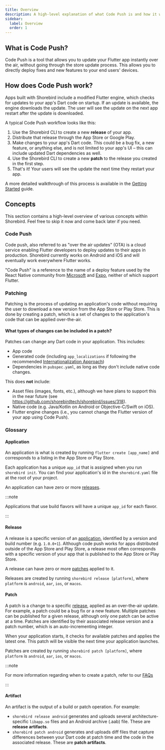 ```yaml
---
title: Overview
description: A high-level explanation of what Code Push is and how it works.
sidebar:
  label: Overview
  order: 1
---
```


## What is Code Push?

Code Push is a tool that allows you to update your Flutter app instantly over
the air, without going through the store update process. This allows you to
directly deploy fixes and new features to your end users' devices.

## How does Code Push work?

Apps built with Shorebird include a modified Flutter engine, which checks for
updates to your app's Dart code on startup. If an update is available, the
engine downloads the update. The user will see the update on the next app
restart after the update is downloaded.

A typical Code Push workflow looks like this:

1. Use the Shorebird CLI to create a new **release** of your app.
1. Distribute that release through the App Store or Google Play.
1. Make changes to your app's Dart code. This could be a bug fix, a new feature,
   or anything else, and is not limited to your app's UI – this can include
   updated Dart dependencies as well.
1. Use the Shorebird CLI to create a new **patch** to the release you created in
   the first step.
1. That's it! Your users will see the update the next time they restart your
   app.

A more detailed walkthrough of this process is available in the
[Getting Started](/) guide.

## Concepts

This section contains a high-level overview of various concepts within
Shorebird. Feel free to skip it now and come back later if you need.

### Code Push

Code push, also referred to as "over the air updates" (OTA) is a cloud service
enabling Flutter developers to deploy updates to their apps in production.
Shorebird currently works on Android and iOS and will eventually work everywhere
Flutter works.

"Code Push" is a reference to the name of a deploy feature used by the React
Native community from [Microsoft](https://appcenter.ms) and
[Expo](https://expo.dev), neither of which support Flutter.

### Patching

Patching is the process of updating an application's code without requiring the
user to download a new version from the App Store or Play Store. This is done by
creating a patch, which is a set of changes to the application's code that can
be applied over-the-air.

#### What types of changes can be included in a patch?

Patches can change any Dart code in your application. This includes:

- App code
- Generated code (including `app_localizations` if following the recommended
  [Internationalization Approach](https://docs.flutter.dev/ui/accessibility-and-internationalization/internationalization))
- Dependencies in `pubspec.yaml`, as long as they don't include native code
  changes.

This does **not** include:

- Asset files (images, fonts, etc.), although we have plans to support this in
  the near future (see https://github.com/shorebirdtech/shorebird/issues/318).
- Native code (e.g. Java/Kotlin on Android or Objective-C/Swift on iOS).
- Flutter engine changes (i.e., you cannot change the Flutter version of your
  app using Code Push).

### Glossary

#### Application

An application is what is created by running `flutter create [app_name]` and
corresponds to a listing in the App Store or Play Store.

Each application has a unique `app_id` that is assigned when you run
`shorebird init`. You can find your application's id in the `shorebird.yaml`
file at the root of your project.

An application can have zero or more [releases](#release).

:::note

Applications that use build flavors will have a unique `app_id` for each flavor.

:::

#### Release

A release is a specific version of an [application](#application), identified by
a version and build number (e.g. `1.0.0+1`). Although code push works for apps
distributed outside of the App Store and Play Store, a release most often
corresponds with a specific version of your app that is published to the App
Store or Play Store.

A release can have zero or more [patches](#patch) applied to it.

Releases are created by running `shorebird release [platform]`, where `platform`
is `android`, `aar`, `ios`, or `macos`.

#### Patch

A patch is a change to a specific [release](#release), applied as an
over-the-air update. For example, a patch could be a bug fix or a new feature.
Multiple patches can be published for a given release, although only one patch
can be active at a time. Patches are identified by their associated release
version and a patch number, which is an auto-incrementing integer.

When your application starts, it checks for available patches and applies the
latest one. This patch will be visible the next time your application launches.

Patches are created by running `shorebird patch [platform]`, where `platform` is
`android`, `aar`, `ios`, or `macos`.

:::note

For more information regarding when to create a patch, refer to our
[FAQs](/code-push/faq#when-should-i-create-a-patch-vs-a-release)

:::

#### Artifact

An artifact is the output of a build or patch operation. For example:

- `shorebird release android` generates and uploads several
  architecture-specific `libapp.so` files and an Android archive (.aab) file.
  These are **release artifacts**.
- `shorebird patch android` generates and uploads diff files that capture
  differences between your Dart code at patch time and the code in the
  associated release. These are **patch artifacts**.
